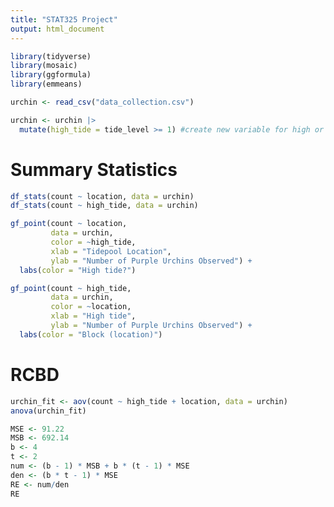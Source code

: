 ```yaml
---
title: "STAT325 Project"
output: html_document
---
```


```r
library(tidyverse)
library(mosaic) 
library(ggformula)
library(emmeans)

urchin <- read_csv("data_collection.csv") 

urchin <- urchin |> 
  mutate(high_tide = tide_level >= 1) #create new variable for high or low tide
```

# Summary Statistics

```r
df_stats(count ~ location, data = urchin)
df_stats(count ~ high_tide, data = urchin)
```

```r
gf_point(count ~ location, 
         data = urchin, 
         color = ~high_tide,
         xlab = "Tidepool Location", 
         ylab = "Number of Purple Urchins Observed") + 
  labs(color = "High tide?")

gf_point(count ~ high_tide, 
         data = urchin, 
         color = ~location,
         xlab = "High tide", 
         ylab = "Number of Purple Urchins Observed") + 
  labs(color = "Block (location)")
```

# RCBD

```r
urchin_fit <- aov(count ~ high_tide + location, data = urchin) 
anova(urchin_fit)
```

```r
MSE <- 91.22
MSB <- 692.14
b <- 4
t <- 2
num <- (b - 1) * MSB + b * (t - 1) * MSE
den <- (b * t - 1) * MSE
RE <- num/den
RE
```


